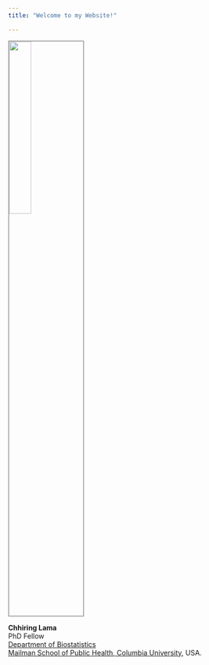 ```yaml
---
title: "Welcome to my Website!"

---
```

<img src="images/images.png" style="width:30%; border:2px solid; color:darkgrey">

<div class="home">
**Chhiring Lama**<br>
PhD Fellow<br>
[Department of Biostatistics](https://www.publichealth.columbia.edu/academics/departments/biostatistics)<br>
[Mailman School of Public Health, Columbia University](https://www.publichealth.columbia.edu/), USA.
</div>
